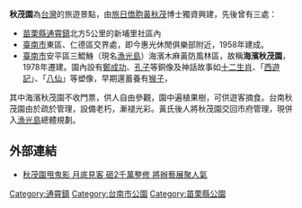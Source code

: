 {{coord|24|32|13|N|120|41|38|E|display=title}}
{{Infobox 台灣景點
|name= 秋茂園
|image= 台灣苗栗縣秋茂園的出入口.jpg
|imagename= 位在苗栗縣的秋茂園出入口之一。
|class= 休閒公園
|facility= 各種主題塑像
|location= [[苗栗縣|苗栗縣]][[通霄鎮|通霄鎮]]<br>[[台南市|台南市]][[安平區|安平區]]
|cost= 免費
}}
'''秋茂園'''為[[台灣|台灣]]的旅遊景點，由[[在日台灣人|旅日僑胞]][[黃秋茂|黃秋茂]]博士獨資興建，先後曾有三處：
*[[苗栗縣|苗栗縣]][[通霄鎮|通霄鎮]]北方5公里的新埔里社區內
*[[臺南市|臺南市]]東區、仁德區交界處，即今惠光休閒俱樂部附近，1958年建成。
*[[臺南市|臺南市]]安平區三鯤鯓（現名[[漁光里_(臺南市)|漁光島]]）海濱木麻黃防風林區，故稱'''海濱秋茂園'''，1978年遷建。園內設有[[鄭成功|鄭成功]]、[[孔子|孔子]]等銅像及神話故事如[[十二生肖|十二生肖]]、「[[西遊記|西遊記]]」、「[[八仙|八仙]]」等塑像，早期還蓄養有[[猴子|猴子]]，

其中海濱秋茂園不收門票，供人自由參觀，園中遍植果樹，可供遊客摘食。台南秋茂園由於疏於管理，設備老朽，漸褪光彩。黃氏後人將秋茂園交回市府管理，現併入[[漁光島|漁光島]]總體規劃。

==外部連結==
*[http://www.appledaily.com.tw/appledaily/article/headline/20140107/35561200/ 秋茂園甩鬼影 月底見客 砸2千萬整修 將辦藝展聚人氣] {{Wayback|url=http://www.appledaily.com.tw/appledaily/article/headline/20140107/35561200/ |date=20170927054936 }}

{{Taiwanese building-stub}}

[[Category:通霄鎮|Category:通霄鎮]]
[[Category:台南市公園|Category:台南市公園]]
[[Category:苗栗縣公園|Category:苗栗縣公園]]